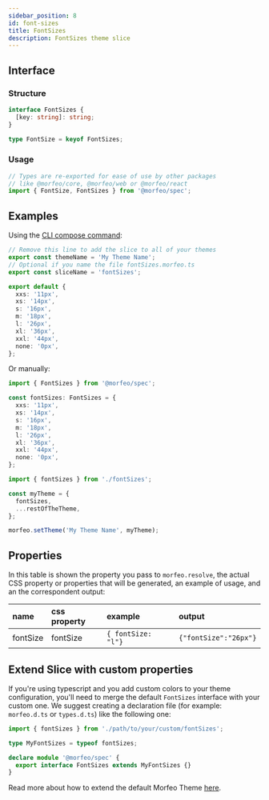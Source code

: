 ```yaml
---
sidebar_position: 8
id: font-sizes
title: FontSizes
description: FontSizes theme slice
---
```


## Interface

### Structure

```typescript
interface FontSizes {
  [key: string]: string;
}

type FontSize = keyof FontSizes;
```

### Usage

```typescript
// Types are re-exported for ease of use by other packages
// like @morfeo/core, @morfeo/web or @morfeo/react
import { FontSize, FontSizes } from '@morfeo/spec';
```

## Examples

Using the [CLI compose command](../Features/CLI/compose.mdx):

```typescript title="fontSizes.morfeo.ts"
// Remove this line to add the slice to all of your themes
export const themeName = 'My Theme Name';
// Optional if you name the file fontSizes.morfeo.ts
export const sliceName = 'fontSizes';

export default {
  xxs: '11px',
  xs: '14px',
  s: '16px',
  m: '18px',
  l: '26px',
  xl: '36px',
  xxl: '44px',
  none: '0px',
};
```

Or manually:

```typescript title="fontSizes.ts"
import { FontSizes } from '@morfeo/spec';

const fontSizes: FontSizes = {
  xxs: '11px',
  xs: '14px',
  s: '16px',
  m: '18px',
  l: '26px',
  xl: '36px',
  xxl: '44px',
  none: '0px',
};
```

```typescript title="theme.ts"
import { fontSizes } from './fontSizes';

const myTheme = {
  fontSizes,
  ...restOfTheTheme,
};

morfeo.setTheme('My Theme Name', myTheme);
```

## Properties

In this table is shown the property you pass to `morfeo.resolve`, the actual CSS property or properties that will be generated,
an example of usage, and an the correspondent output:

| name     | css property | example             | output                |
| :------- | :----------- | :------------------ | :-------------------- |
| fontSize | fontSize     | `{ fontSize: "l"} ` | `{"fontSize":"26px"}` |

## Extend Slice with custom properties

If you're using typescript and you add custom colors to your theme configuration, you'll need to merge
the default `FontSizes` interface with your custom one.
We suggest creating a declaration file (for example: `morfeo.d.ts` or `types.d.ts`) like the following one:

```typescript
import { fontSizes } from './path/to/your/custom/fontSizes';

type MyFontSizes = typeof fontSizes;

declare module '@morfeo/spec' {
  export interface FontSizes extends MyFontSizes {}
}
```

Read more about how to extend the default Morfeo Theme [here](../Features/extendible.mdx).
